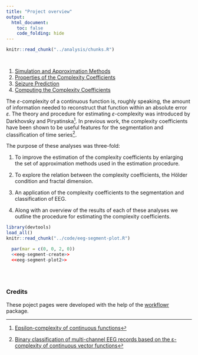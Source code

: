 ```yaml
---
title: "Project overview"
output:
  html_document:
    toc: false
    code_folding: hide
---
```



<!-- The file analysis/chunks.R contains chunks that define default settings
shared across the workflowr files. -->

```r
knitr::read_chunk("../analysis/chunks.R")

```

<!-- Update knitr chunk options -->
```r

```

<!-- Insert the date the file was last updated -->
```r

```
<!-- Insert the code version (Git commit SHA1) if Git repository exists and R
 package git2r is installed -->

1. [Simulation and Approximation Methods](simulations.html) 
2. [Properties of the Complexity Coefficients](complexity-coefficients.html)
3. [Seizure Prediction](seizure-prediction.html)
4. [Computing the Complexity Coefficients](ecomplexity-procedure.html)

The $\varepsilon$-complexity of a continuous function is, roughly speaking, the amount of information needed to reconstruct that function within an absolute error $\varepsilon$. The theory and procedure for estimating $\varepsilon$-complexity was introduced by Darkhovsky and Piryatinska[^1]. In previous work, the complexity coefficients have been shown to be useful features for the segmentation and classification of time series[^2]. 

The purpose of these analyses was three-fold: 

1. To improve the estimation of the complexity coefficients by enlarging the set of approximation methods used in the estimation procedure.

2. To explore the relation between the complexity coefficients, the Hölder condition and fractal dimension. 

3. An application of the complexity coefficients to the segmentation and classification of EEG.

4. Along with an overview of the results of each of these analyses we outline the procedure for estimating the complexity coefficients.


```r
library(devtools)
load_all()
knitr::read_chunk("../code/eeg-segment-plot.R")
```


```r
  par(mar = c(0, 0, 2, 0))
  <<eeg-segment-create>> 
  <<eeg-segment-plot2>>
  
```
<br>

### Credits 

These poject pages were developed with the help of the [workflowr](https://jdblischak.github.io/workflowr/) package.


[^1]: [Epsilon-complexity of continuous functions](https://arxiv.org/abs/1303.1777)
[^2]: [Binary classification of multi-channel EEG records based on the ε-complexity of continuous vector functions](https://arxiv.org/abs/1610.01633)